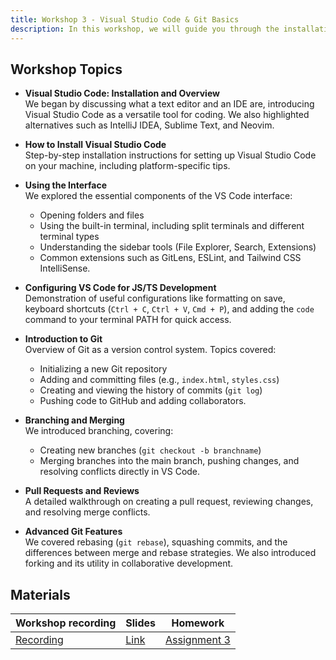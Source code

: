 ```yaml
---
title: Workshop 3 - Visual Studio Code & Git Basics
description: In this workshop, we will guide you through the installation and use of Visual Studio Code as a powerful text editor/IDE. We will also cover Git for version control, including creating repositories, branching, merging, and resolving conflicts.
---
```


## Workshop Topics

- **Visual Studio Code: Installation and Overview**  
  We began by discussing what a text editor and an IDE are, introducing Visual Studio Code as a versatile tool for coding. We also highlighted alternatives such as IntelliJ IDEA, Sublime Text, and Neovim.

- **How to Install Visual Studio Code**  
  Step-by-step installation instructions for setting up Visual Studio Code on your machine, including platform-specific tips.

- **Using the Interface**  
  We explored the essential components of the VS Code interface:

  - Opening folders and files
  - Using the built-in terminal, including split terminals and different terminal types
  - Understanding the sidebar tools (File Explorer, Search, Extensions)
  - Common extensions such as GitLens, ESLint, and Tailwind CSS IntelliSense.

- **Configuring VS Code for JS/TS Development**  
  Demonstration of useful configurations like formatting on save, keyboard shortcuts (`Ctrl + C`, `Ctrl + V`, `Cmd + P`), and adding the `code` command to your terminal PATH for quick access.

- **Introduction to Git**  
  Overview of Git as a version control system. Topics covered:

  - Initializing a new Git repository
  - Adding and committing files (e.g., `index.html`, `styles.css`)
  - Creating and viewing the history of commits (`git log`)
  - Pushing code to GitHub and adding collaborators.

- **Branching and Merging**  
  We introduced branching, covering:

  - Creating new branches (`git checkout -b branchname`)
  - Merging branches into the main branch, pushing changes, and resolving conflicts directly in VS Code.

- **Pull Requests and Reviews**  
  A detailed walkthrough on creating a pull request, reviewing changes, and resolving merge conflicts.

- **Advanced Git Features**  
  We covered rebasing (`git rebase`), squashing commits, and the differences between merge and rebase strategies. We also introduced forking and its utility in collaborative development.

## Materials

| Workshop recording                                                                                                                                                                         | Slides                                                                                                       | Homework                                          |
| ------------------------------------------------------------------------------------------------------------------------------------------------------------------------------------------ | ------------------------------------------------------------------------------------------------------------ | ------------------------------------------------- |
| [Recording](https://northwestern.zoom.us/rec/play/yPGu8YvFUdOaWODnL1gfsBlN8UQLdFw5bkdjGLfdU6E--eGayXQb3WUuu__5j2ret7ZeqOY2PwOvMvA-.biYdBh73Dnm60Imw?autoplay=true&startTime=1729209014000) | [Link](https://docs.google.com/presentation/d/16RDVqW68pxsDapycTsHkI6mEi1cNwH02zabo_CdXImY/edit?usp=sharing) | [Assignment 3](/content/assignments/assignment-3) |

